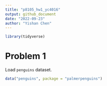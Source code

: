```yaml
---
title: "p8105_hw1_yc4016"
output: github_document
date: "2022-09-23"
author: "Yishan Chen"
---
```


```r
library(tidyverse)
```

# Problem 1

Load `penguins` dataset.

```r
data("penguins", package = "palmerpenguins")
```


